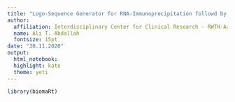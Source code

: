 ```yaml
---
title: "Logo-Sequence Generator for RNA-Immunoprecipitation followd by sequencing"
author:
  affiliation: Interdisciplinary Center for Clinical Research - RWTH-Aachen
  name: Ali T. Abdallah
  fontsize: 15pt
date: "30.11.2020"
output: 
  html_notebook:
  highlight: kate
  theme: yeti
---
```


<style>
.main-container{
  min-width: 1400px;!important
  margin-left: auto;!important
  margin-right: auto;!important
  font-size: 15px;!important
}
.tabset{
  font-size: 15px;!important
}
.download{
	padding: 10px 15px;
	background: #4479BA;
	color: #FFF;
	-webkit-border-radius: 4px;
	-moz-border-radius: 4px;
	border-radius: 4px;
	border: solid 1px #20538D;
	text-shadow: 0 -1px 0 rgba(0, 0, 0, 0.4);
	-webkit-box-shadow: inset 0 1px 0 rgba(255, 255, 255, 0.4), 0 1px 1px rgba(0, 0, 0, 0.2);
	-moz-box-shadow: inset 0 1px 0 rgba(255, 255, 255, 0.4), 0 1px 1px rgba(0, 0, 0, 0.2);
	box-shadow: inset 0 1px 0 rgba(255, 255, 255, 0.4), 0 1px 1px rgba(0, 0, 0, 0.2);
	-webkit-transition-duration: 0.2s;
	-moz-transition-duration: 0.2s;
	transition-duration: 0.2s;
	-webkit-user-select:none;
	-moz-user-select:none;
	-ms-user-select:none;
	user-select:none;
}
.download:hover{
	background: #356094;
	border: solid 1px #2A4E77;
	text-decoration: none;
}
.download:active{
	-webkit-box-shadow: inset 0 1px 4px rgba(0, 0, 0, 0.6);
	-moz-box-shadow: inset 0 1px 4px rgba(0, 0, 0, 0.6);
	box-shadow: inset 0 1px 4px rgba(0, 0, 0, 0.6);
	background: #2E5481;
	border: solid 1px #203E5F;
}

#toc_container {
    background: #f9f9f9 none repeat scroll 0 0;
    border: 0px solid #aaa;
    display: table;
    font-size: 100%;
    margin-bottom: 1em;
    padding: 10px;
    width: auto;
}

.toc_title {
    font-weight: 700;
    text-align: left;
}

#toc_container li, #toc_container ol, #toc_container ol li{
    list-style: outside none none !important;
}
</style>


```r
library(biomaRt)





```


